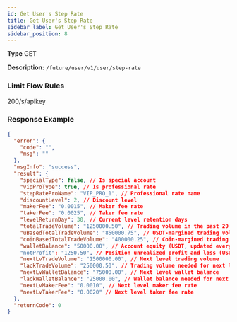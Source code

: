 ```yaml
---
id: Get User's Step Rate
title: Get User's Step Rate
sidebar_label: Get User's Step Rate
sidebar_position: 8
---
```


**Type** GET

**Description:** `/future/user/v1/user/step-rate`

### Limit Flow Rules

200/s/apikey

### Response Example

```json title="Response"
{
  "error": {
    "code": "",
    "msg": ""
  },
  "msgInfo": "success",
  "result": {
    "specialType": false, // Is special account
    "vipProType": true, // Is professional rate
    "stepRateProName": "VIP_PRO_1", // Professional rate name
    "discountLevel": 2, // Discount level
    "makerFee": "0.0015", // Maker fee rate
    "takerFee": "0.0025", // Taker fee rate
    "levelReturnDay": 30, // Current level retention days
    "totalTradeVolume": "1250000.50", // Trading volume in the past 29 days + today (updated every 10 minutes)
    "uBasedTotalTradeVolume": "850000.75", // USDT-margined trading volume in the past 29 days + today
    "coinBasedTotalTradeVolume": "400000.25", // Coin-margined trading volume in the past 29 days + today
    "walletBalance": "50000.00", // Account equity (USDT, updated every 10 minutes): wallet balance + unrealized profit and loss
    "notProfit": "1250.50", // Position unrealized profit and loss (USDT, updated every 10 minutes)
    "nextLvTradeVolume": "1500000.00", // Next level trading volume
    "lackTradeVolume": "250000.50", // Trading volume needed for next level
    "nextLvWalletBalance": "75000.00", // Next level wallet balance
    "lackWalletBalance": "25000.00", // Wallet balance needed for next level
    "nextLvMakerFee": "0.0010", // Next level maker fee rate
    "nextLvTakerFee": "0.0020" // Next level taker fee rate
  },
  "returnCode": 0
}
```
